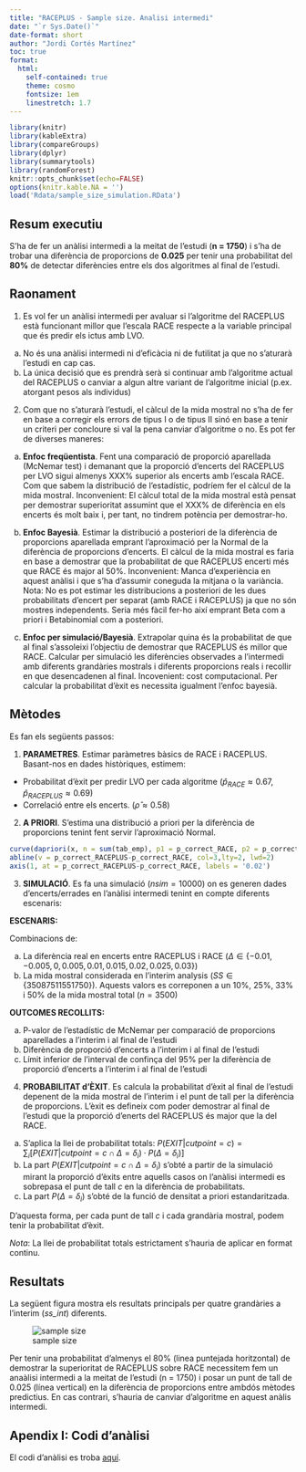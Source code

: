 ```yaml
---
title: "RACEPLUS - Sample size. Analisi intermedi"
date: "`r Sys.Date()`"
date-format: short
author: "Jordi Cortés Martínez"
toc: true
format: 
  html:
    self-contained: true
    theme: cosmo
    fontsize: 1em
    linestretch: 1.7
---
```



```r
library(knitr)
library(kableExtra)
library(compareGroups)
library(dplyr)
library(summarytools)
library(randomForest)
knitr::opts_chunk$set(echo=FALSE)
options(knitr.kable.NA = '')
load('Rdata/sample_size_simulation.RData')
```


## Resum executiu

S'ha de fer un anàlisi intermedi a la meitat de l'estudi (**n = 1750**) i s'ha de 
trobar una diferència de proporcions de **0.025** per tenir una probabilitat del 
**80%** de detectar diferències entre els dos algoritmes al final de l'estudi.


## Raonament

1.	Es vol fer un anàlisi intermedi per avaluar si l’algoritme del RACEPLUS està funcionant millor que l’escala RACE respecte a la variable principal que és predir els ictus amb LVO.

  a.	No és una anàlisi intermedi ni d’eficàcia ni de futilitat ja que no s’aturarà l’estudi en cap cas.
  b.	La única decisió que es prendrà serà si continuar amb l’algoritme actual del RACEPLUS o canviar a algun altre variant de l’algoritme inicial (p.ex. atorgant pesos als individus) 

2.	Com que no s’aturarà l’estudi, el càlcul de la mida mostral no s’ha de fer en base a corregir els errors de tipus I o de tipus II sinó en base a tenir un criteri per concloure si val la pena canviar d’algoritme o no. Es pot fer de diverses maneres:

  a.	**Enfoc freqüentista**. Fent una comparació de proporció aparellada (McNemar test) i demanant que la proporció d’encerts del RACEPLUS per LVO sigui almenys XXX% superior als encerts amb l’escala RACE. Com que sabem la distribució de l’estadístic, podríem fer el càlcul de la mida mostral. Inconvenient: El càlcul total de la mida mostral està pensat per demostrar superioritat assumint que el XXX% de diferència en els encerts és molt baix i, per tant, no tindrem potència per demostrar-ho.

  b.	**Enfoc Bayesià**. Estimar la distribució a posteriori de la diferència de proporcions aparellada emprant l’aproximació per la Normal de la diferència de proporcions d’encerts. El càlcul de la mida mostral es faria en base a demostrar que la probabilitat de que RACEPLUS encerti més que RACE és major al 50%. Inconvenient: Manca d’experiència en aquest anàlisi i que s’ha d’assumir coneguda la mitjana o la variància. Nota: No es pot estimar les distribucions a posteriori de les dues probabilitats d’encert per separat (amb RACE i RACEPLUS) ja que no són mostres independents. Seria més fàcil fer-ho així emprant Beta com a priori i Betabinomial com a posteriori.

  c.	**Enfoc per simulació/Bayesià**. Extrapolar quina és la probabilitat de que al final s'assoleixi l'objectiu de demostrar que RACEPLUS és millor que RACE. Calcular per simulació les diferències observades a l’intermedi amb diferents grandàries mostrals i diferents proporcions reals i recollir en que desencadenen al final. Incovenient: cost computacional. Per calcular la probabilitat d'èxit es necessita igualment l'enfoc bayesià.


## Mètodes

Es fan els següents passos:

1. **PARAMETRES**. Estimar paràmetres bàsics de RACE i RACEPLUS. Basant-nos en dades històriques, estimem:

- Probabilitat d'èxit per predir LVO per cada algoritme ($\hat{p}_{RACE} \approx 0.67$, $\hat{p}_{RACEPLUS} \approx 0.69$)
- Correlació entre els encerts. ($\hat{\rho} \approx 0.58$)

2. **A PRIORI**. S'estima una distribució a priori per la diferència de proporcions tenint fent servir l'aproximació Normal.

```r
curve(dapriori(x, n = sum(tab_emp), p1 = p_correct_RACE, p2 = p_correct_RACEPLUS),-0.05,0.1, ylab='',main='A priori distribution')
abline(v = p_correct_RACEPLUS-p_correct_RACE, col=3,lty=2, lwd=2)
axis(1, at = p_correct_RACEPLUS-p_correct_RACE, labels = '0.02')
```


3. **SIMULACIÓ**. Es fa una simulació ($nsim=10000$) on es generen dades d'encerts/errades en 
l'anàlisi intermedi tenint en compte diferents escenaris:

**ESCENARIS:**

Combinacions de:

a. La diferència real en encerts entre RACEPLUS i RACE ($\Delta \in \{-0.01,-0.005,0,0.005,0.01,0.015,0.02,0.025,0.03\}$)
b. La mida mostral considerada en l'interim analysis ($SS \in \{350  875 1155 1750\}$). Aquests valors es correponen a un 10%, 25%, 33% i 50% de la mida mostral total ($n = 3500$) 

**OUTCOMES RECOLLITS:**

a. P-valor de l'estadístic de McNemar per comparació de proporcions aparellades a l'interim i al final de l'estudi
b. Diferència de proporció d'encerts a l'interim i al final de l'estudi
c. Límit inferior de l'interval de confinça del 95% per la diferència de proporció d'encerts  a l'interim i al final de l'estudi


4. **PROBABILITAT d'ÈXIT**. Es calcula la probabilitat d'èxit al final de l'estudi depenent de la mida mostral de l'interim i el punt de tall per la diferència de proporcions. L'èxit es defineix com poder demostrar al final de l'estudi que la proporció d'enerts del RACEPLUS és major que la del RACE.

a. S'aplica la llei de probabilitat totals: $P(EXIT|cutpoint = c) = \sum_{i} \left[ P(EXIT|cutpoint = c \; \cap \; \Delta= \delta_i) · P(\Delta= \delta_i) \right]$
b. La part $P(EXIT|cutpoint = c \; \cap \; \Delta= \delta_i)$ s'obté a partir de la simulació mirant la proporció d'èxits entre aquells casos on l'anàlisi intermedi es sobrepasa el punt de tall $c$ en la diferència de probabilitats.
c. La part $P(\Delta= \delta_i)$ s'obté de la funció de densitat a priori estandaritzada.

D'aquesta forma, per cada punt de tall $c$ i cada grandària mostral, podem tenir la probabilitat d'èxit.


*Nota*: La llei de probabilitat totals estrictament s'hauria de aplicar en format continu.



## Resultats

La següent figura mostra els resultats principals per quatre grandàries a l'interim (*ss_int*) diferents.

![sample size](figure_ss.png)

Per tenir una probabilitat d'almenys el 80% (linea puntejada horitzontal) de 
demostrar la superioritat de RACEPLUS sobre RACE necessitem fem un anaàlisi intermedi 
a la meitat de l'estudi (n = 1750) i posar un punt de tall de 0.025 (línea vertical) en 
la diferència de proporcions entre ambdós mètodes predictius. En cas contrari, s'hauria de 
canviar d'algoritme en aquest anàlis intermedi.


## Apendix I: Codi d'anàlisi

El codi d'anàlisi es troba [aquí](https://github.com/jordicortes40/sample_size_RACEPLUS).


